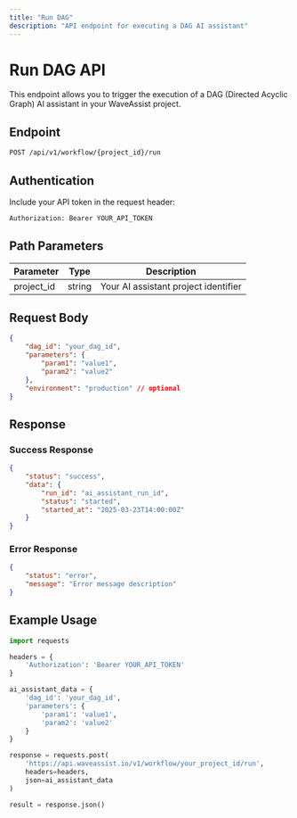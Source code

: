 ```yaml
---
title: "Run DAG"
description: "API endpoint for executing a DAG AI assistant"
---
```


# Run DAG API

This endpoint allows you to trigger the execution of a DAG (Directed Acyclic Graph) AI assistant in your WaveAssist project.

## Endpoint

```bash
POST /api/v1/workflow/{project_id}/run
```

## Authentication

Include your API token in the request header:

```bash
Authorization: Bearer YOUR_API_TOKEN
```

## Path Parameters

| Parameter  | Type   | Description                          |
| ---------- | ------ | ------------------------------------ |
| project_id | string | Your AI assistant project identifier |

## Request Body

```json
{
	"dag_id": "your_dag_id",
	"parameters": {
		"param1": "value1",
		"param2": "value2"
	},
	"environment": "production" // optional
}
```

## Response

### Success Response

```json
{
	"status": "success",
	"data": {
		"run_id": "ai_assistant_run_id",
		"status": "started",
		"started_at": "2025-03-23T14:00:00Z"
	}
}
```

### Error Response

```json
{
	"status": "error",
	"message": "Error message description"
}
```

## Example Usage

```python
import requests

headers = {
    'Authorization': 'Bearer YOUR_API_TOKEN'
}

ai_assistant_data = {
    'dag_id': 'your_dag_id',
    'parameters': {
        'param1': 'value1',
        'param2': 'value2'
    }
}

response = requests.post(
    'https://api.waveassist.io/v1/workflow/your_project_id/run',
    headers=headers,
    json=ai_assistant_data
)

result = response.json()
```
